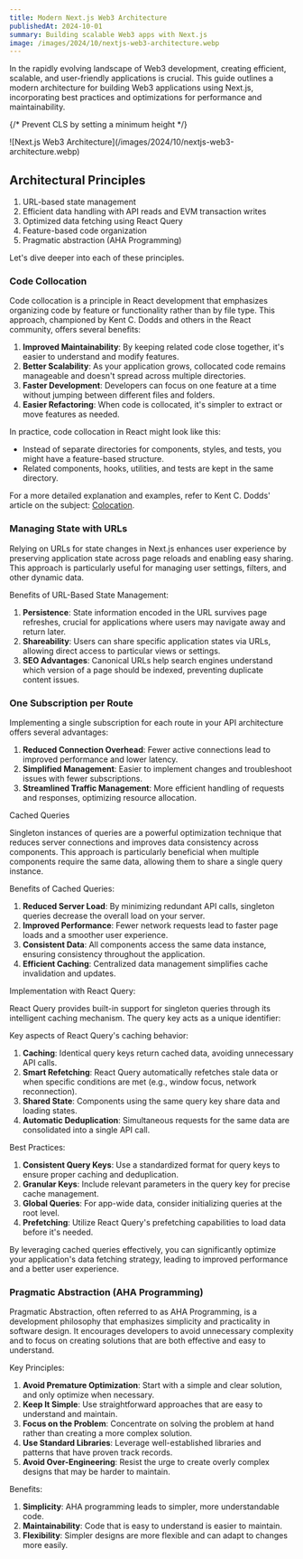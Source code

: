 ```yaml
---
title: Modern Next.js Web3 Architecture
publishedAt: 2024-10-01
summary: Building scalable Web3 apps with Next.js
image: /images/2024/10/nextjs-web3-architecture.webp
---
```


In the rapidly evolving landscape of Web3 development, creating efficient, scalable, and user-friendly applications is crucial. This guide outlines a modern architecture for building Web3 applications using Next.js, incorporating best practices and optimizations for performance and maintainability.


{/* Prevent CLS by setting a minimum height */}
<div style={{ minHeight: '300px' }}>
![Next.js Web3 Architecture](/images/2024/10/nextjs-web3-architecture.webp)
</div>



## Architectural Principles

1. URL-based state management
2. Efficient data handling with API reads and EVM transaction writes
3. Optimized data fetching using React Query
4. Feature-based code organization
5. Pragmatic abstraction (AHA Programming)

Let's dive deeper into each of these principles.


### Code Collocation

Code collocation is a principle in React development that emphasizes organizing code by feature or functionality rather than by file type. This approach, championed by Kent C. Dodds and others in the React community, offers several benefits:

1. **Improved Maintainability**: By keeping related code close together, it's easier to understand and modify features.
2. **Better Scalability**: As your application grows, collocated code remains manageable and doesn't spread across multiple directories.
3. **Faster Development**: Developers can focus on one feature at a time without jumping between different files and folders.
4. **Easier Refactoring**: When code is collocated, it's simpler to extract or move features as needed.

In practice, code collocation in React might look like this:

- Instead of separate directories for components, styles, and tests, you might have a feature-based structure.
- Related components, hooks, utilities, and tests are kept in the same directory.

For a more detailed explanation and examples, refer to Kent C. Dodds' article on the subject: [Colocation](https://kentcdodds.com/blog/colocation).

### Managing State with URLs

Relying on URLs for state changes in Next.js enhances user experience by preserving application state across page reloads and enabling easy sharing. This approach is particularly useful for managing user settings, filters, and other dynamic data.

Benefits of URL-Based State Management:

1. **Persistence**: State information encoded in the URL survives page refreshes, crucial for applications where users may navigate away and return later.
2. **Shareability**: Users can share specific application states via URLs, allowing direct access to particular views or settings.
3. **SEO Advantages**: Canonical URLs help search engines understand which version of a page should be indexed, preventing duplicate content issues.


### One Subscription per Route

Implementing a single subscription for each route in your API architecture offers several advantages:

1. **Reduced Connection Overhead**: Fewer active connections lead to improved performance and lower latency.
2. **Simplified Management**: Easier to implement changes and troubleshoot issues with fewer subscriptions.
3. **Streamlined Traffic Management**: More efficient handling of requests and responses, optimizing resource allocation.

Cached Queries

Singleton instances of queries are a powerful optimization technique that reduces server connections and improves data consistency across components. This approach is particularly beneficial when multiple components require the same data, allowing them to share a single query instance.

Benefits of Cached Queries:

1. **Reduced Server Load**: By minimizing redundant API calls, singleton queries decrease the overall load on your server.
2. **Improved Performance**: Fewer network requests lead to faster page loads and a smoother user experience.
3. **Consistent Data**: All components access the same data instance, ensuring consistency throughout the application.
4. **Efficient Caching**: Centralized data management simplifies cache invalidation and updates.

Implementation with React Query:

React Query provides built-in support for singleton queries through its intelligent caching mechanism. The query key acts as a unique identifier:

Key aspects of React Query's caching behavior:

1. **Caching**: Identical query keys return cached data, avoiding unnecessary API calls.
2. **Smart Refetching**: React Query automatically refetches stale data or when specific conditions are met (e.g., window focus, network reconnection).
3. **Shared State**: Components using the same query key share data and loading states.
4. **Automatic Deduplication**: Simultaneous requests for the same data are consolidated into a single API call.

Best Practices:

1. **Consistent Query Keys**: Use a standardized format for query keys to ensure proper caching and deduplication.
2. **Granular Keys**: Include relevant parameters in the query key for precise cache management.
3. **Global Queries**: For app-wide data, consider initializing queries at the root level.
4. **Prefetching**: Utilize React Query's prefetching capabilities to load data before it's needed.

By leveraging cached queries effectively, you can significantly optimize your application's data fetching strategy, leading to improved performance and a better user experience.


### Pragmatic Abstraction (AHA Programming)

Pragmatic Abstraction, often referred to as AHA Programming, is a development philosophy that emphasizes simplicity and practicality in software design. It encourages developers to avoid unnecessary complexity and to focus on creating solutions that are both effective and easy to understand.

Key Principles:

1. **Avoid Premature Optimization**: Start with a simple and clear solution, and only optimize when necessary.
2. **Keep It Simple**: Use straightforward approaches that are easy to understand and maintain.
3. **Focus on the Problem**: Concentrate on solving the problem at hand rather than creating a more complex solution.
4. **Use Standard Libraries**: Leverage well-established libraries and patterns that have proven track records.
5. **Avoid Over-Engineering**: Resist the urge to create overly complex designs that may be harder to maintain.

Benefits:

1. **Simplicity**: AHA programming leads to simpler, more understandable code.
2. **Maintainability**: Code that is easy to understand is easier to maintain.
3. **Flexibility**: Simpler designs are more flexible and can adapt to changes more easily.

